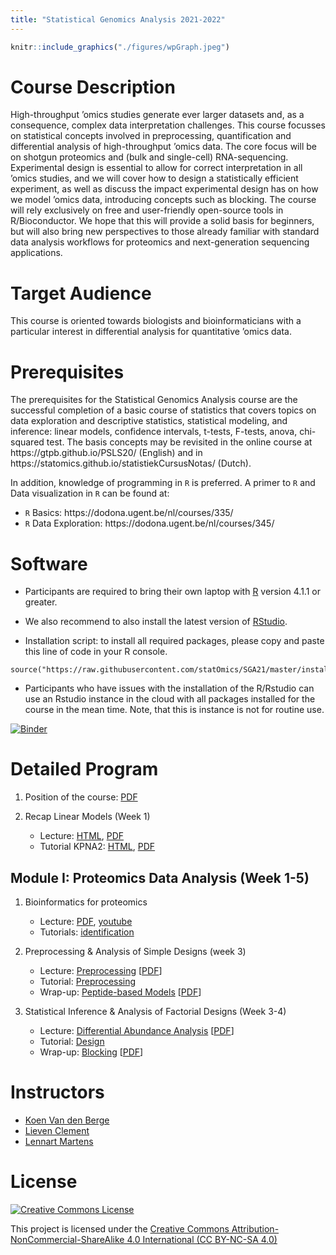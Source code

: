 ```yaml
---
title: "Statistical Genomics Analysis 2021-2022"
---
```



```r
knitr::include_graphics("./figures/wpGraph.jpeg")
```

# Course Description

High-throughput 'omics studies generate ever larger datasets and, as a consequence, complex data interpretation challenges. This course focusses on statistical concepts involved in preprocessing, quantification and differential analysis of high-throughput 'omics data. The core focus will be on shotgun proteomics and (bulk and single-cell) RNA-sequencing. Experimental design is essential to allow for correct interpretation in all 'omics studies, and we will cover how to design a statistically efficient experiment, as well as discuss the impact experimental design has on how we model 'omics data, introducing concepts such as blocking. The course will rely exclusively on free and user-friendly open-source tools in R/Bioconductor. We hope that this will provide a solid basis for beginners, but will also bring new perspectives to those already familiar with standard data analysis workflows for proteomics and next-generation sequencing applications.

# Target Audience

This course is oriented towards biologists and bioinformaticians with a particular interest in differential analysis for quantitative 'omics data.

# Prerequisites

The prerequisites for the Statistical Genomics Analysis course are the successful completion of a basic course of statistics that covers topics on data exploration and descriptive statistics, statistical modeling, and inference: linear models, confidence intervals, t-tests, F-tests, anova, chi-squared test.
The basis concepts may be revisited in the online course at https://gtpb.github.io/PSLS20/ (English) and in https://statomics.github.io/statistiekCursusNotas/ (Dutch).

In addition, knowledge of programming in `R` is preferred. A primer to `R` and Data visualization in `R` can be found at:

 - `R` Basics: https://dodona.ugent.be/nl/courses/335/
 - `R` Data Exploration: https://dodona.ugent.be/nl/courses/345/


# Software 

- Participants are required to bring their own laptop with [R](https://www.r-project.org/) version 4.1.1 or greater. 

- We also recommend to also install the latest version of [RStudio](https://www.rstudio.com/products/rstudio/download/).

- Installation script: to install all required packages, please copy and paste this line of code in your R console.

```
source("https://raw.githubusercontent.com/statOmics/SGA21/master/install.R")
```

- Participants who have issues with the installation of the R/Rstudio can use an Rstudio instance in the cloud with all packages installed for the course in the mean time. Note, that this is instance is not for routine use. 

[![Binder](http://mybinder.org/badge.svg)](https://mybinder.org/v2/gh/statOmics/SGA21/binder?urlpath=rstudio)

# Detailed Program


1. Position of the course: [PDF](./docs/intro.pdf) 

2. Recap Linear Models (Week 1)

   - Lecture: [HTML](./recapGeneralLinearModel.html), [PDF](./recapGeneralLinearModel.pdf)
   - Tutorial KPNA2: [HTML](./multipleRegression_KPNA2.html),  [PDF](./multipleRegression_KPNA2.pdf)


## Module I: Proteomics Data Analysis (Week 1-5)


1. Bioinformatics for proteomics
   
   - Lecture: [PDF](./docs/martens_proteomics_bioinformatics.pdf), [youtube](https://www.youtube.com/watch?v=ZgwNWRul98o)
   - Tutorials: [identification](https://www.compomics.com/bioinformatics-for-proteomics/)

\newline

2. Preprocessing & Analysis of Simple Designs (week 3)
   
   - Lecture: [Preprocessing](./pda_quantification_preprocessing.html) [[PDF](./pda_quantification_preprocessing.pdf)]
   - Tutorial: [Preprocessing](./pda_tutorialPreprocessing.html)
   - Wrap-up: [Peptide-based Models](./pda_robustSummarisation_peptideModels.html) [[PDF](./pda_robustSummarisation_peptideModels.pdf)]

\newline

3. Statistical Inference & Analysis of Factorial Designs (Week 3-4)
   
   - Lecture: [Differential Abundance Analysis](./pda_quantification_inference.html) [[PDF](./pda_quantification_inference.pdf)]
   - Tutorial: [Design](pda_tutorialDesign.html)
   - Wrap-up: [Blocking](./pda_blocking_wrapup.html) [[PDF](./pda_blocking_wrapup.pdf)]


# Instructors

 - [Koen Van den Berge](https://koenvandenberge.github.io/)
 - [Lieven Clement](./instructors.html)
 - [Lennart Martens](https://www.compomics.com/people/lennart-martens/)



# License

<a rel="license" href="https://creativecommons.org/licenses/by-nc-sa/4.0"><img alt="Creative Commons License" style="border-width:0" src="https://i.creativecommons.org/l/by-nc-sa/4.0/88x31.png" /></a>

This project is licensed under the [Creative Commons Attribution-NonCommercial-ShareAlike 4.0 International (CC BY-NC-SA 4.0)](https://creativecommons.org/licenses/by-nc-sa/4.0)

